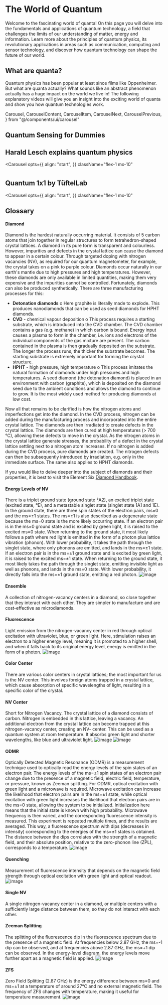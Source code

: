 # The World of Quantum

Welcome to the fascinating world of quanta! On this page you will delve into the fundamentals and applications of quantum technology, a field that challenges the limits of our understanding of matter, energy and information. Learn more about the principles of quantum physics, its revolutionary applications in areas such as communication, computing and sensor technology, and discover how quantum technology can shape the future of our world.

## What are quanta?

Quantum physics has been popular at least since films like Oppenheimer. But what are quanta actually? What sounds like an abstract phenomenon actually has a huge impact on the world we live in! The following explanatory videos will give you an insight into the exciting world of quanta and show you how quantum technologies work.

  Carousel,
  CarouselContent,
  CarouselItem,
  CarouselNext,
  CarouselPrevious,
} from "@/components/ui/carousel"

## Quantum Sensing for Dummies

<Youtube id="oeOwQhsz6Gk" />

## Harald Lesch explains quantum physics

<Carousel
  opts={{
    align: "start",
  }}
  className="flex-1 mx-10"
>
  <CarouselContent>
    <CarouselItem className="md:basis-1/2">
      <Youtube id="cWf1OUVUObw" />
    </CarouselItem>
    <CarouselItem className="md:basis-1/2">
      <Youtube id="5acKsHBoLzQ" />
    </CarouselItem>
    <CarouselItem className="md:basis-1/2">
      <Youtube id="oh-dIbiHs48" />
    </CarouselItem>
  </CarouselContent>
  <CarouselPrevious />
  <CarouselNext />
</Carousel>

#

## Quantum 1x1 by TüftelLab

<Carousel
  opts={{
    align: "start",
  }}
  className="flex-1 mx-10"
>
  <CarouselContent>
    <CarouselItem className="md:basis-1/2">
      <Youtube id="fOmD8HjUK0U" />
    </CarouselItem>
    <CarouselItem className="md:basis-1/2">
      <Youtube id="6LKJapvLKp4" />
    </CarouselItem>
    <CarouselItem className="md:basis-1/2">
      <Youtube id="iSAG0omGvjc" />
    </CarouselItem>
    <CarouselItem className="md:basis-1/2">
      <Youtube id="Hqf5VW_kPmk" />
    </CarouselItem>
    <CarouselItem className="md:basis-1/2">
      <Youtube id="o9sgF_jcsmE" />
    </CarouselItem>
    <CarouselItem className="md:basis-1/2">
      <Youtube id="APlcQXp5P3s" />
    </CarouselItem>
    <CarouselItem className="md:basis-1/2">
      <Youtube id="_kSMTvZCQWg" />
    </CarouselItem>
    <CarouselItem className="md:basis-1/2">
      <Youtube id="6Our3zrHfDA" />
    </CarouselItem>
    <CarouselItem className="md:basis-1/2">
      <Youtube id="vEaGU2BbYD0" />
    </CarouselItem>
    <CarouselItem className="md:basis-1/2">
      <Youtube id="GBGUH1Kbm8" />
    </CarouselItem>
    <CarouselItem className="md:basis-1/2">
      <Youtube id="vTS4b4EOI5o" />
    </CarouselItem>
    <CarouselItem className="md:basis-1/2">
      <Youtube id="kOYK18aCpP4" />
    </CarouselItem>
    <CarouselItem className="md:basis-1/2">
      <Youtube id="kFUfWwt2cyk" />
    </CarouselItem>
    <CarouselItem className="md:basis-1/2">
      <Youtube id="TWcW4k5ACaY" />
    </CarouselItem>
    <CarouselItem className="md:basis-1/2">
      <Youtube id="s4Rg0pCieqU" />
    </CarouselItem>
    <CarouselItem className="md:basis-1/2">
      <Youtube id="YmdoAP1TJRo" />
    </CarouselItem>
    <CarouselItem className="md:basis-1/2">
      <Youtube id="UhGSMCdG9" />
    </CarouselItem>
    <CarouselItem className="md:basis-1/2">
      <Youtube id="3onvLIL_vMA" />
    </CarouselItem>
    <CarouselItem className="md:basis-1/2">
      <Youtube id="YoszMUV44nQ" />
    </CarouselItem>
    <CarouselItem className="md:basis-1/2">
      <Youtube id="8hNQyTdNil4" />
    </CarouselItem>
    <CarouselItem className="md:basis-1/2">
      <Youtube id="N9d9cZqbDkw" />
    </CarouselItem>
    <CarouselItem className="md:basis-1/2">
      <Youtube id="Pdv8XocCrsM" />
    </CarouselItem>
    <CarouselItem className="md:basis-1/2">
      <Youtube id="JfZ5meKB1tU" />
    </CarouselItem>
    <CarouselItem className="md:basis-1/2">
      <Youtube id="57LIKBJqjAM" />
    </CarouselItem>
    <CarouselItem className="md:basis-1/2">
      <Youtube id="HXz5lFFFG " />
    </CarouselItem>
    <CarouselItem className="md:basis-1/2">
      <Youtube id="ABpBle92ijI" />
    </CarouselItem>
    <CarouselItem className="md:basis-1/2">
      <Youtube id="H4SMi5R0blo" />
    </CarouselItem>
    <CarouselItem className="md:basis-1/2">
      <Youtube id="vaesH0pJamI" />
    </CarouselItem>
    <CarouselItem className="md:basis-1/2">
      <Youtube id="WLUeZ9LZByg" />
    </CarouselItem>
    <CarouselItem className="md:basis-1/2">
      <Youtube id="kiucJfwVCIM" />
    </CarouselItem>
    <CarouselItem className="md:basis-1/2">
      <Youtube id="emAbAaupSJM" />
    </CarouselItem>
    <CarouselItem className="md:basis-1/2">
      <Youtube id="zToIY5C8ZEk" />
    </CarouselItem>
    <CarouselItem className="md:basis-1/2">
      <Youtube id="TNjZ2GDptIM" />
    </CarouselItem>
    <CarouselItem className="md:basis-1/2">
      <Youtube id="S7EBxJ22l1o" />
    </CarouselItem>
    <CarouselItem className="md:basis-1/2">
      <Youtube id="l93Yu9F4B08" />
    </CarouselItem>
    <CarouselItem className="md:basis-1/2">
      <Youtube id="vcPJ4hyrTSw" />
    </CarouselItem>
    <CarouselItem className="md:basis-1/2">
      <Youtube id="EzEIyL_Z6KI" />
    </CarouselItem>
    <CarouselItem className="md:basis-1/2">
      <Youtube id="CqPAOjkjmRU" />
    </CarouselItem>
    <CarouselItem className="md:basis-1/2">
      <Youtube id="U80SBLvnDA" />
    </CarouselItem>
    <CarouselItem className="md:basis-1/2">
      <Youtube id="UIZqWuHCmLE" />
    </CarouselItem>
  </CarouselContent>
  <CarouselPrevious />
  <CarouselNext />
</Carousel>

## Glossary

#### Diamond

Diamond is the hardest naturally occurring material. It consists of 5 carbon atoms that join together in regular structures to form tetrahedron-shaped crystal lattices. A diamond in its pure form is transparent and colourless. However, impurities and defects in the crystal lattice can cause the diamond to appear in a certain colour. Through targeted doping with nitrogen vacancies (NV), as required for our quantum magnetometer, for example, the crystal takes on a pink to purple colour. 
Diamonds occur naturally in our earth's mantle due to high pressures and high temperatures. However, these diamonds are only available in limited quantities, making them very expensive and the impurities cannot be controlled. Fortunately, diamonds can also be produced synthetically. There are three manufacturing processes for this: 
- **Detonation diamonds**
o Here graphite is literally made to explode. This produces nanodiamonds that can be used as seed diamonds for HPHT diamonds.
- **CVD** - chemical vapour deposition
o This process requires a starting substrate, which is introduced into the CVD chamber. The CVD chamber contains a gas (e.g. methane) in which carbon is bound. Energy input causes a plasma to form in the chamber, i.e. ions and electrons of the individual components of the gas mixture are present. The carbon contained in the plasma is then gradually deposited on the substrate. The longer the process runs, the thicker the substrate becomes. The starting substrate is extremely important for forming the crystal structure. 
- **HPHT** - high pressure, high temperature
o This process imitates the natural formation of diamonds under high pressures and high temperatures. A seed diamond (the detonation diamond) is placed in an environment with carbon (graphite), which is deposited on the diamond seed due to the ambient conditions and allows the diamond to continue to grow. It is the most widely used method for producing diamonds at low cost. 

Now all that remains to be clarified is how the nitrogen atoms and imperfections get into the diamond.
In the CVD process, nitrogen can be added during the manufacturing process and incorporated into the entire crystal lattice. The diamonds are then irradiated to create defects in the crystal lattice. The diamonds are then cured at high temperatures (> 700 °C), allowing these defects to move in the crystal. As the nitrogen atoms in the crystal lattice generate stresses, the probability of a defect in the crystal lattice settling next to a nitrogen atom increases.
If no nitrogen is added during the CVD process, pure diamonds are created. The nitrogen defects can then be subsequently introduced by irradiation, e.g. only in the immediate surface. The same also applies to HPHT diamonds.

If you would like to delve deeper into the subject of diamonds and their properties, it is best to visit the Element Six [Diamond Handbook](https://e6-prd-cdn-01.azureedge.net/mediacontainer/medialibraries/element6/documents/brochures/diamond-handbook_en.pdf?ext=.pdf). 
#### Energy Levels of NV
There is a triplet ground state (ground state ³A2), an excited triplet state (excited state, ³E), and a metastable singlet state (singlet state 1A1 and 1E).
In the ground state, there are three spin states of the electron pairs, ms=0 and the ms=±1 states. The ms=±1 is also described as a degenerate state because the ms=0 state is the more likely occurring state.
If an electron pair is in the ms=0 ground state and is excited by green light, it is raised to the excited ms=0 state. When returning to the ground state, it most likely follows a path where red light is emitted in the form of a photon plus lattice vibration (phonon). With lower probability, it takes the path through the singlet state, where only phonons are emitted, and lands in the ms=±1 state.
If an electron pair is in the ms=±1 ground state and is excited by green light, it is raised to the excited ms=±1 state. When returning to the ground state, it most likely takes the path through the singlet state, emitting invisible light as well as phonons, and lands in the ms=0 state. With lower probability, it directly falls into the ms=±1 ground state, emitting a red photon.
![image](https://cloud.reedu.de/s/PPmjrwQPR9WxHoj/download)

#### Ensemble
A collection of nitrogen-vacancy centers in a diamond, so close together that they interact with each other. They are simpler to manufacture and are cost-effective as microdiamonds.

#### Fluorescence
Light emission from the nitrogen-vacancy center in red through optical excitation with ultraviolet, blue, or green light. Here, stimulation raises an electron to a higher energy level, meaning it is promoted to a higher shell, and when it falls back to its original energy level, energy is emitted in the form of a photon.
![image](https://cloud.reedu.de/s/Qswemg8jjc3MtKJ/download)

#### Color Center
There are various color centers in crystal lattices; the most important for us is the NV center. This involves foreign atoms trapped in a crystal lattice, which cause absorption of specific wavelengths of light, resulting in a specific color of the crystal.

#### NV Center
Short for Nitrogen Vacancy. The crystal lattice of a diamond consists of carbon. Nitrogen is embedded in this lattice, leaving a vacancy. An additional electron from the crystal lattice can become trapped at this nitrogen-vacancy center, creating an NV- center. This can be used as a quantum system at room temperature. It absorbs green light and shorter wavelengths, like blue and ultraviolet light.
![image](https://cloud.reedu.de/s/nf4MsewzeiSSpM7/download)
![image](https://cloud.reedu.de/s/7BWwMmticgqeQzG/download)

#### ODMR
Optically Detected Magnetic Resonance (ODMR) is a measurement technique used to optically read the energy levels of the spin states of an electron pair. The energy levels of the ms=±1 spin states of an electron pair change due to the presence of a magnetic field, electric field, temperature, or pressure, known as Zeeman splitting.
For ODMR, optical excitation with green light and a microwave is required. Microwave excitation can increase the likelihood that electron pairs are in the ms=±1 state, while optical excitation with green light increases the likelihood that electron pairs are in the ms=0 state, allowing the system to be initialized. Initialization here means that the initial state is known with high probability.
Microwave frequency is then varied, and the corresponding fluorescence intensity is measured. This experiment is repeated multiple times, and the results are averaged. This way, a fluorescence spectrum with dips (decreases in intensity) corresponding to the energies of the ms=±1 states is obtained. The distance between the dips correlates with the strength of a magnetic field, and their absolute position, relative to the zero-phonon line (ZPL), corresponds to a temperature.
![image](https://cloud.reedu.de/s/FwHCRx6wNECrPAd/download)

#### Quenching
Measurement of fluorescence intensity that depends on the magnetic field strength through optical excitation with green light and optical readout.
![image](https://cloud.reedu.de/s/fkKJPENAYTwmrrF/download)

#### Single NV
A single nitrogen-vacancy center in a diamond, or multiple centers with a sufficiently large distance between them, so they do not interact with each other.

#### Zeeman Splitting
The splitting of the fluorescence dip in the fluorescence spectrum due to the presence of a magnetic field. At frequencies below 2.87 GHz, the ms=-1 dip can be observed, and at frequencies above 2.87 GHz, the ms=+1 dip can be observed. In the energy-level diagram, the energy levels move further apart as a magnetic field is applied.
![image](https://cloud.reedu.de/s/FwHCRx6wNECrPAd/download)

#### ZFS
Zero Field Splitting (2.87 GHz) is the energy difference between ms=0 and ms=±1 at a temperature of around 27°C and no external magnetic field. The frequency of ZFS changes with temperature, making it useful for temperature measurement.
![image](https://cloud.reedu.de/s/i3mAdNHKP37NS7q/download)

